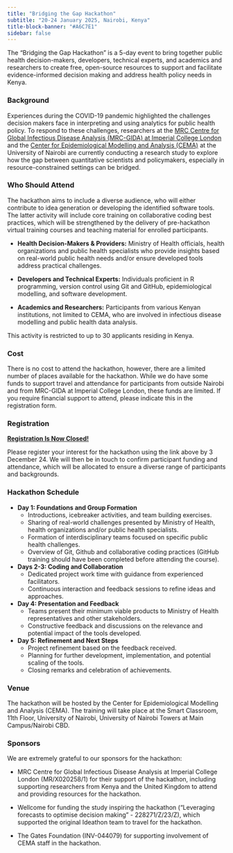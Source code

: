 ```yaml
---
title: "Bridging the Gap Hackathon"
subtitle: "20-24 January 2025, Nairobi, Kenya"
title-block-banner: "#A6C7E1"
sidebar: false
---
```


The "Bridging the Gap Hackathon" is a 5-day event to bring together public health decision-makers, developers, technical experts, and academics and researchers to create free, open-source resources to support and facilitate evidence-informed decision making and address health policy needs in Kenya. 

### Background

Experiences during the COVID-19 pandemic highlighted the challenges decision makers face in interpreting and using analytics for public health policy. To respond to these challenges, researchers at the [MRC Centre for Global Infectious Disease Analysis (MRC-GIDA) at Imperial College London](https://www.imperial.ac.uk/mrc-global-infectious-disease-analysis/) and the [Center for Epidemiological Modelling and Analysis (CEMA)](https://cema-africa.uonbi.ac.ke/) at the University of Nairobi are currently conducting a research study to explore how the gap between quantitative scientists and policymakers, especially in resource-constrained settings can be bridged. 

### Who Should Attend

The hackathon aims to include a diverse audience, who will either contribute to idea generation or developing the identified software tools. The latter activity will include core training on collaborative coding best practices, which will be strengthened by the delivery of pre-hackathon virtual training courses and teaching material for enrolled participants.

- **Health Decision-Makers & Providers:** Ministry of Health officials, health organizations and public health specialists who provide insights based on real-world public health needs and/or ensure developed tools address practical challenges.

- **Developers and Technical Experts:** Individuals proficient in R programming, version control using Git and GitHub, epidemiological modelling, and software development.

- **Academics and Researchers:** Participants from various Kenyan institutions, not limited to CEMA, who are involved in infectious disease modelling and public health data analysis.

This activity is restricted to up to 30 applicants residing in Kenya.

### Cost

There is no cost to attend the hackathon, however, there are a limited number of places available for the hackathon. While we do have some funds to support travel and attendance for participants from outside Nairobi and from MRC-GIDA at Imperial College London, these funds are limited. If you require financial support to attend, please indicate this in the registration form. 

### Registration

[**Registration Is Now Closed!**](/register.html)

Please register your interest for the hackathon using the link above by 3 December 24. We will then be in touch to confirm participant funding and attendance, which will be allocated to ensure a diverse range of participants and backgrounds.

### Hackathon Schedule

- **Day 1: Foundations and Group Formation**
  - Introductions, icebreaker activities, and team building exercises.
  - Sharing of real-world challenges presented by Ministry of Health, health organizations and/or public health specialists.
  - Formation of interdisciplinary teams focused on specific public health challenges.
  - Overview of Git, Github and collaborative coding practices (GitHub training should have been completed before attending the course).
  
- **Days 2-3: Coding and Collaboration**
  - Dedicated project work time with guidance from experienced facilitators.
  - Continuous interaction and feedback sessions to refine ideas and approaches.
  
- **Day 4: Presentation and Feedback**
  - Teams present their minimum viable products to Ministry of Health representatives and other stakeholders.
  - Constructive feedback and discussions on the relevance and potential impact of the tools developed.
  
- **Day 5: Refinement and Next Steps**
  - Project refinement based on the feedback received.
  - Planning for further development, implementation, and potential scaling of the tools.
  - Closing remarks and celebration of achievements.

### Venue

The hackathon will be hosted by the Center for Epidemiological Modelling and Analysis (CEMA). The training will take place at the Smart Classroom, 11th Floor, University of Nairobi, University of Nairobi Towers at Main Campus/Nairobi CBD.

### Sponsors

We are extremely grateful to our sponsors for the hackathon:

- MRC Centre for Global Infectious Disease Analysis at Imperial College London (MR/X020258/1) for their support of the hackathon, including supporting researchers from Kenya and the United Kingdom to attend and providing resources for the hackathon.

- Wellcome for funding the study inspiring the hackathon ("Leveraging forecasts to optimise decision making" - 228271/Z/23/Z), which supported the original Ideathon team to travel for the hackathon.

- The Gates Foundation (INV-044079) for supporting involvement of CEMA staff in the hackathon.
